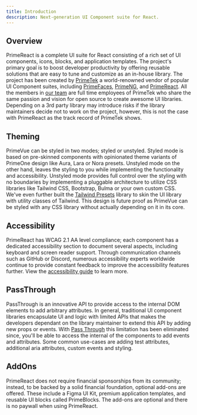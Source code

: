 ```yaml
---
title: Introduction
description: Next-generation UI Component suite for React.
---
```


## Overview

PrimeReact is a complete UI suite for React consisting of a rich set of UI components, icons, blocks, and application templates. The project's primary goal is to boost developer productivity by offering reusable solutions that are easy to tune and customize as an in-house library.
The project has been created by [PrimeTek](https://www.primetek.com.tr) a world-renowned vendor of popular UI Component suites, including [PrimeFaces](https://primefaces.org),
[PrimeNG](https://primeng.org), and [PrimeReact](https://primereact.org). All the members in [our team](/docs/team) are full time employees of PrimeTek who share the same passion and vision for open
source to create awesome UI libraries. Depending on a 3rd party library may introduce risks if the library maintainers decide not to work on the project, however, this is not the case with PrimeReact as the track record of PrimeTek shows.

## Theming

PrimeVue can be styled in two modes; styled or unstyled. Styled mode is based on pre-skinned components with opinionated theme variants of PrimeOne design like Aura, Lara or Nora presets. Unstyled mode on the other hand, leaves the
styling to you while implementing the functionality and accessibility. Unstyled mode provides full control over the styling with no boundaries by implementing a pluggable architecture to utilize CSS libraries like Tailwind CSS, Bootstrap,
Bulma or your own custom CSS. We've even further built the <a href="https://tailwind.primevue.org" target="_blank" rel="noopener noreferrer">Tailwind Presets</a> library to skin the UI library with utility classes of Tailwind. This design is
future proof as PrimeVue can be styled with any CSS library without actually depending on it in its core.

## Accessibility

PrimeReact has WCAG 2.1 AA level compliance; each component has a dedicated accessibility section to document several aspects, including keyboard and screen reader support. Through communication channels such as GitHub or Discord, numerous
accessibility experts worldwide continue to provide constant feedback to improve the accessibility features further. View the [accessibility guide](/guides/accessibility) to learn more.

## PassThrough

PassThrough is an innovative API to provide access to the internal DOM elements to add arbitrary attributes. In general, traditional UI component libraries encapsulate UI and logic with limited APIs that makes the developers dependant on
the library maintainer to extend this API by adding new props or events. With [Pass Through](/passthrough) this limitation has been eliminated since, you'll be able to access the internal of the components to add
events and attributes. Some common use-cases are adding test attributes, additional aria attributes, custom events and styling.

## AddOns

PrimeReact does not require financial sponsorships from its community; instead, to be backed by a solid financial foundation, optional add-ons are offered. These include a Figma UI Kit, premium application templates, and reusable UI blocks
called PrimeBlocks. The add-ons are optional and there is no paywall when using PrimeReact.
